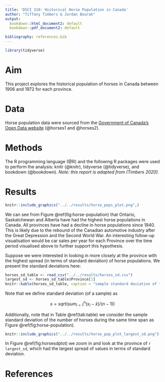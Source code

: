 ```yaml
---
title: 'DSCI 310: Historical Horse Population in Canada'
author: "Tiffany Timbers & Jordan Bourak"
output:
  bookdown::html_document2: default
  bookdown::pdf_document2: default

bibliography: references.bib
---
```


```r
library(tidyverse)
```

# Aim

This project explores the historical population of horses in Canada between 1906 and 1972 for each province.

# Data

Horse population data were sourced from the [Government of Canada's Open Data website](http://open.canada.ca/en/open-data) (@horses1 and @horses2).

# Methods

The R programming language (@R) and the following R packages were used to perform the analysis: knitr (@knitr), tidyverse (@tidyverse), and bookdown (@bookdown). *Note: this report is adapted from (Timbers 2020).*

# Results

```r
knitr::include_graphics("../../results/horse_pops_plot.png",)
```


We can see from Figure \@ref(fig:horse-population) that Ontario, Saskatchewan and Alberta have had the highest horse populations in Canada. All provinces have had a decline in horse populations since 1940. This is likely due to the rebound of the Canadian automotive industry after the Great Depression and the Second World War. An interesting follow-up visualisation would be car sales per year for each Province over the time period visualised above to further support this hypothesis.

Suppose we were interested in looking in more closely at the province with the highest spread (in terms of standard deviation) of horse populations. We present the standard deviations here:

```r
horses_sd_table <- read_csv("../../results/horses_sd.csv")
largest_sd <- horses_sd_table$Province[1]
knitr::kable(horses_sd_table, caption = "sample standard deviation of the number of horses")
```

Note that we define standard deviation (of a sample) as

$$s = sqrt( sum_{i = 1}^n(x_i - \bar{x}) / (n-1))$$

Additionally, note that in Table \@ref(tab:table) we consider the sample standard deviation of the number of horses during the same time span as Figure \@ref(fig:horse-population).

```r
knitr::include_graphics("../../results/horse_pop_plot_largest_sd.png")
```

In Figure \@ref(fig:horsesdplot) we zoom in and look at the province of `r largest_sd`, which had the largest spread of values in terms of standard deviation.

# References
